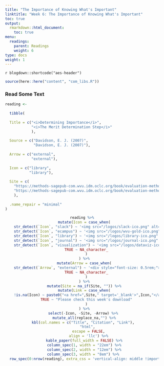 ```yaml
---
title: "The Importance of Knowing What's Important"
linktitle: "Week 6: The Importance of Knowing What's Important"
toc: true
output:
  rmarkdown::html_document:
    toc: true
menu:
  readings:
    parent: Readings
    weight: 6
type: docs
weight: 1
---
```


`r blogdown::shortcode("aes-header")`

```r
source(here::here("content", "com_libs.R"))
```

### Read Some Text

```r

reading <- 
  
  tibble(
  
  Title = c("<i>Determining Importance</i>", 
            "<i>The Merit Determination Step</i>"
            ),
  
  Source = c("Davidson, E. J. (2007)",
             "Davidson, E. J. (2007)"),
  
  Arrow = c("external",
            "external"),
  
  Icon = c("library", 
           "library"),
  
  Site = c(
    "https://methods-sagepub-com.wvu.idm.oclc.org/book/evaluation-methodology-basics/n7.xml",
    "https://methods-sagepub-com.wvu.idm.oclc.org/book/evaluation-methodology-basics/n8.xml"
    ),
  
  .name_repair = "minimal"
)

```

<center>
```r
reading %>%
  mutate(Icon = case_when(
    str_detect(`Icon`, "slack") ~ '<img src="/logos/slack-ico.png" alt="Slack icon" width="25px">',
    str_detect(`Icon`, "ecampus") ~ '<img src="/logos/wvu-gold-ico.png" alt="WVU icon" width="25px">',
    str_detect(`Icon`, "library") ~ '<img src="/logos/library-ico.png" alt="Library icon" width="25px">',
    str_detect(`Icon`, "journal") ~ '<img src="/logos/journal-ico.png" alt="Journal icon" width="25px">',
    str_detect(`Icon`, "visualization") ~ '<img src="/logos/dataviz-ico.png" alt="Data Visualization icon" width="26px">',
    TRUE ~ NA_character_
    )
  ) %>%
  mutate(Arrow = case_when(
    str_detect(`Arrow`, "external") ~ '<div style="font-size: 0.5rem;"><i class="fa fa-external-link fa-2x" aria-hidden="true" style="color:#559977"></i></div>',
    TRUE ~ NA_character_
    )
  ) %>%
  mutate(Site = na_if(Site, "")) %>%
  mutate(Link = case_when(
    !is.na(Icon) ~ paste0("<a href=",Site," target='_blank'>",Icon,"</a>"),
    TRUE ~ "Please check this week's download"
    )
  ) %>%
  select(-Icon, -Site, -Arrow) %>% 
  mutate_all(replace_na,"") %>%
  kbl(col.names = c("Title", "Citation", "Link"), 
      "html", 
      escape = FALSE,
      align = 'llc') %>%
  kable_paper(full_width = FALSE) %>%
  column_spec(1, width = "22em") %>%
  column_spec(2, width = "12em") %>%
  column_spec(3, width = "8em") %>% 
  row_spec(0:nrow(reading), extra_css = 'vertical-align: middle !important;', color = "#f7f7f7", background = "transparent")
```
</center>